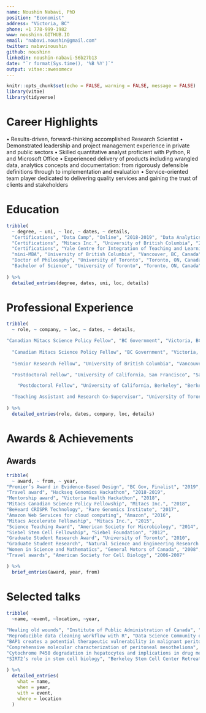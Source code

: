 ```yaml
---
name: Noushin Nabavi, PhD
position: "Economist"
address: "Victoria, BC"
phone: +1 778-999-1982
www: noushinn.GITHUB.IO
email: "nabavi.noushin@gmail.com"
twitter: nabavinoushin
github: noushinn
linkedin: noushin-nabavi-56b27b13
date: "`r format(Sys.time(), '%B %Y')`"
output: vitae::awesomecv
---
```

  
```r
knitr::opts_chunk$set(echo = FALSE, warning = FALSE, message = FALSE)
library(vitae)
library(tidyverse)
```

# Career Highlights

•	Results-driven, forward-thinking accomplished Research Scientist
•	Demonstrated leadership and project management experience in private and public sectors
•	Skilled quantitative analyst proficient with Python, R and Microsoft Office 
•	Experienced delivery of products including wrangled data, analytics concepts and documentation: from rigorously defensible definitions through to implementation and evaluation 
•	Service-oriented team player dedicated to delivering quality services and gaining the trust of clients and stakeholders


# Education
```r
tribble(
  ~ degree, ~ uni, ~ loc, ~ dates, ~ details,
  "Certifications", "Data Camp", "Online", "2018-2019", "Data Analytics using R",
  "Certifications", "Mitacs Inc.", "University of British Columbia", "2017-2019", "Project Management and Agile Transformation",
  "Certifications", "Yale Centre for Integration of Teaching and Learning", "Online Summer Institute for Teaching", "2018", "Teaching best practices",
  "mini-MBA", "University of British Columbia", "Vancouver, BC, Canada", "2018", "Business Administration for Academics",
  "Doctor of Philosophy", "University of Toronto", "Toronto, ON, Canada", "2005-2011", "Cell and Systems Biology",
  "Bachelor of Science", "University of Toronto", "Toronto, ON, Canada", "2001-2005", "Honors in Cell and Molecular Biology"
  
) %>% 
  detailed_entries(degree, dates, uni, loc, details)
```

# Professional Experience
```r
tribble(
  ~ role, ~ company, ~ loc, ~ dates, ~ details,

"Canadian Mitacs Science Policy Fellow", "BC Government", "Victoria, BC, Canada", "September 2019 - November 2020", "Link health administrative data to replicate and extend surgical quality outcome reporting; enable program and policy evaluations through developing administrative data analytic workflows",  
  
  "Canadian Mitacs Science Policy Fellow", "BC Government", "Victoria, BC, Canada", "September 2018 - September 2019", "Analyze and communicate complex administrative integrated data for evidence based policy making; Build and strengthen effective stakeholder relationships with ministry clients and contractors; Manage a data science project while developing and implementing timely methodologies and performance metrics",
  
  "Senior Research Fellow", "University of British Columbia", "Vancouver, BC, Canada", "February 2015 - February 2018", "Assemble and lead an international consortium of scientists for a genomics project, published 5 manuscripts and presented the results in 3 international conferences and 2 local symposia; Analyze and integrate genomics, transcriptomics, and proteomics datasets using R and proprietary software; Wrote and secured a $275K operating grant from BC Cancer Foundation for next generation sequencing tumor profiling of malignant peritoneal mesothelioma",

  "Postdoctoral Fellow", "University of California, San Francisco", "San Francisco, CA, USA", "August 2013 - December 2014", "Design research project and conduct experiments related to liver disease with an expert team of scientists; Analyze experimental data and integrate results to generate presentations and publications; Contribute to securing a $427K NIH grant",

    "Postdoctoral Fellow", "University of California, Berkeley", "Berkeley, CA, USA", "January 2012 - July 2013", "Implement a reproducible scientific workflow for a project related to aging: designed and carried out experiments with animal models for aging, analyzed results; Manage a research project with graduate students and undergraduate students towards publication in a peer-review journal",

  "Teaching Assistant and Research Co-Supervisor", "University of Toronto", "Toronto, ON, Canada","September 2005 - December 2011", "Rank the top 10% among departmental teaching assistants for 500+ hours of instruction in introductory biology laboratory, cellular molecular biology, and microbiology; Create and delivere departmental lectures to 500+ students with satisfactory responses from students; Co-supervise 10 undergraduate thesis students on successful thesis projects maintaining 100% retention rate (8 students secured successful science jobs, 2 pursued graduate studie)"
  
) %>% 
  detailed_entries(role, dates, company, loc, details)
```

# Awards & Achievements
## Awards
```r
tribble(
  ~ award, ~ from, ~ year,
"Premier’s Award in Evidence-Based Design", "BC Gov, Finalist", "2019",  
"Travel award", "Hackseq Genomics Hackathon", "2018-2019",
"Mentorship award", "Victoria Health Hackathon", "2018",
"Mitacs Canadian Science Policy Fellowship", "Mitacs Inc.", "2018",
"BeHeard CRISPR Technology", "Rare Genomics Institute", "2017",
"Amazon Web Services for cloud computing", "Amazon", "2016",
"Mitacs Accelerate Fellowship", "Mitacs Inc.", "2015",
"Science Teaching Award", "American Society for Microbiology", "2014",
"Siebel Stem Cell Fellowship", "Siebel Foundation", "2012",
"Graduate Student Research Award", "University of Toronto", "2010",
"Graduate Student Research", "Natural Science and Engineering Research Council", "2009",
"Women in Science and Mathematics", "General Motors of Canada", "2008",
"Travel awards", "American Society for Cell Biology", "2006-2007"

) %>%
  brief_entries(award, year, from)
```

# Selected talks
```r
tribble(
  ~name, ~event, ~location, ~year,
  
"Healing old wounds", "Institute of Public Administration of Canada", "Victoria, BC, Canada", "October 2018",
"Reproducible data cleaning workflow with R", "Data Science Community of Practice", "Victoria, BC, Canada", "May 2019", 
"BAP1 creates a potential therapeutic vulnerability in malignant peritoneal mesothelioma", "International Mesothelioma Interest Group", "Ottawa, ON, Canada", "May 2018",
"Comprehensive molecular characterization of peritoneal mesothelioma", "Vancouver Prostate Centre Friday Seminar", "Vancouver, BC, Canada", "February 2017",
"Cytochrome P450 degradation in hepatocytes and implications in drug metabolism","UCSF Postdoctoral Symposium", "San Francisco, CA, USA",  "June 2014",
"SIRT2’s role in stem cell biology", "Berkeley Stem Cell Center Retreat, Fred Farr Forum", "Asilomar, CA, USA", "April 2012 and 2013"
  
) %>% 
  detailed_entries(
    what = name,
    when = year,
    with = event,
    where = location
  )
```